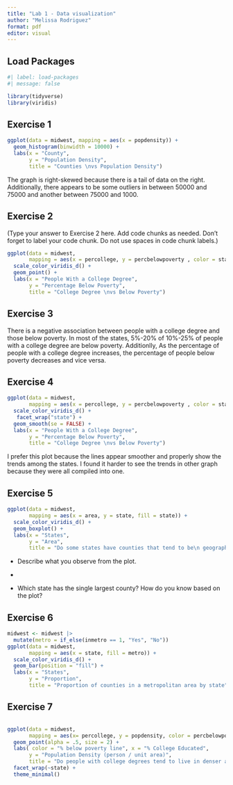 ```yaml
---
title: "Lab 1 - Data visualization"
author: "Melissa Rodriguez"
format: pdf
editor: visual
---
```


## Load Packages

```r
#| label: load-packages
#| message: false

library(tidyverse)
library(viridis)
```

## Exercise 1

```r
ggplot(data = midwest, mapping = aes(x = popdensity)) + 
  geom_histogram(binwidth = 10000) +
  labs(x = "County", 
       y = "Population Density", 
       title = "Counties \nvs Population Density")
```

The graph is right-skewed because there is a tail of data on the right. Additionally, there appears to be some outliers in between 50000 and 75000 and another between 75000 and 1000.

## Exercise 2

(Type your answer to Exercise 2 here. Add code chunks as needed. Don't forget to label your code chunk. Do not use spaces in code chunk labels.)

```r
ggplot(data = midwest, 
       mapping = aes(x = percollege, y = percbelowpoverty , color = state)) +
  scale_color_viridis_d() + 
  geom_point() +
  labs(x = "People With a College Degree", 
       y = "Percentage Below Poverty", 
       title = "College Degree \nvs Below Poverty")
```

## Exercise 3

There is a negative association between people with a college degree and those below poverty. In most of the states, 5%-20% of 10%-25% of people with a college degree are below poverty. Additionlly, As the percentage of people with a college degree increases, the percentage of people below poverty decreases and vice versa.

## Exercise 4

```r
ggplot(data = midwest, 
       mapping = aes(x = percollege, y = percbelowpoverty , color = state)) +
  scale_color_viridis_d() + 
   facet_wrap("state") +
  geom_smooth(se = FALSE) +
  labs(x = "People With a College Degree", 
       y = "Percentage Below Poverty", 
       title = "College Degree \nvs Below Poverty")
```

I prefer this plot because the lines appear smoother and properly show the trends among the states. I found it harder to see the trends in other graph because they were all compiled into one.

## Exercise 5

```r
ggplot(data = midwest, 
       mapping = aes(x = area, y = state, fill = state)) +
  scale_color_viridis_d() +
  geom_boxplot() +
  labs(x = "States", 
       y = "Area", 
       title = "Do some states have counties that tend to be\n geographically larger than others?")
```

-   Describe what you observe from the plot.

-   

-   Which state has the single largest county? How do you know based on the plot?

## Exercise 6

```r
midwest <- midwest |>
  mutate(metro = if_else(inmetro == 1, "Yes", "No"))
ggplot(data = midwest, 
       mapping = aes(x = state, fill = metro)) +
  scale_color_viridis_d() +
  geom_bar(position = "fill") +
  labs(x = "States", 
       y = "Proportion", 
       title = "Proportion of counties in a metropolitan area by state")
```

## Exercise 7

![]()

```r
ggplot(data = midwest, 
       mapping = aes(x= percollege, y = popdensity, color = percbelowpoverty)) +
  geom_point(alpha = .5, size = 2) +
  labs( color = "% below poverty line", x = "% College Educated", 
       y = "Population Density (person / unit area)", 
       title = "Do people with college degrees tend to live in denser areas?") +
  facet_wrap(~state) +
  theme_minimal() 
```
